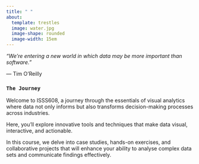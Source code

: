 ```yaml
---
title: " "
about:
  template: trestles
  image: water.jpg
  image-shape: rounded
  image-width: 15em
---
```


*"We’re entering a new world in which data may be more important than software."*

— Tim O’Reilly

### `The Journey`

Welcome to ISSS608, a journey through the essentials of visual analytics where data not only informs but also transforms decision-making processes across industries.

Here, you'll explore innovative tools and techniques that make data visual, interactive, and actionable.

In this course, we delve into case studies, hands-on exercises, and collaborative projects that will enhance your ability to analyse complex data sets and communicate findings effectively.
